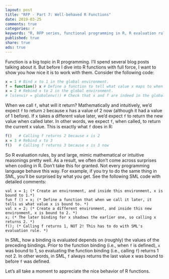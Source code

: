 ```yaml
---
layout: post
title: "RFP - Part 7: Well-behaved R Functions"
date: 2019-03-25
comments: true
categories: r
keywords: "R, RFP series, functional programming in R, R evaluation rules, variable rebinding in R, reassignment in R, evaluation rules in SML, variable shadowing in SML, R function calls, R functions, R function evaluation, Well-behaved R Functions"
published: true
share: true
ads: true
---
```


Function is a big topic in R programming. I'll spend several blog posts talking 
about it. But before I dive into R functions with full force, I want to show you 
how nice it is to work with them. Consider the following code:
```r
x = 1 # Bind x to 1 in the global environment.
f = function() x # Define a function to tell what value x maps to when we call it later.
x = 2 # Rebind x to 2 in the global environment.
# ls(envir = globalenv()) # Check that x and f are indeed in the global environment.
```

When we call `f`, what will it return? Mathematically and intuitively, we'd expect 
`f` to return `2` because x has a value of 2 now (although it had a value of 1 before). 
If x takes a different value later, we'd expect `f` to return the new value when 
called later. In other words, we expect `f`, when called, to return the current 
x value. This is exactly what `f` does in R:
```r
f()   # Calling f returns 2 because x is 2
x = 3 # Rebind x to 3
f()   # Calling f returns 3 because x is 3 now
```

So R evaluation rules, by and large, mimic mathematical or intuitive reasonings 
pretty well. As a result, we often don't come across surprises when coding in R. 
Don't take this for granted. Not every programming language behave this way. For 
example, if you try to do the same thing in SML, you'll be surprised by 
what you get. See the following SML code with detailed comments:

```
val x = 1; (* Create an environment, and inside this environment, x is bound to 1.*)
fun f () = x; (* Define a function that when we call it later, it tells us what value x is bound to. *)
val x = 2; (* Create a different environment, and inside this new environment, x is bound to 2. *)
x; (* The later binding for x shadows the earlier one, so calling x returns 2. *)
f(); (* Calling f returns 1, NOT 2! This has to do with SML's evaluation rule. *)
```

In SML, how a binding is evaluated depends on (roughly) the values of the 
preceding bindings. Prior to the function binding (i.e., when `f` is defined), 
`x` was bound to 1, so evaluating the function binding (i.e., calling `f`) 
returns 1 not 2. In other words, in SML, `f` always returns the last value x was
bound to before `f` was defined. 

Let's all take a moment to appreciate the nice behavior of R functions.
